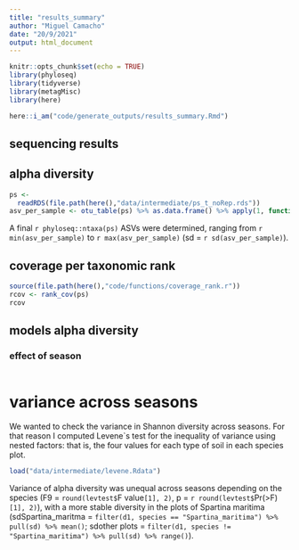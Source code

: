 ```yaml
---
title: "results_summary"
author: "Miguel Camacho"
date: "20/9/2021"
output: html_document
---
```


```r
knitr::opts_chunk$set(echo = TRUE)
library(phyloseq)
library(tidyverse)
library(metagMisc)
library(here)
```

```r
here::i_am("code/generate_outputs/results_summary.Rmd")
```

## sequencing results

## alpha diversity

```r
ps <-
  readRDS(file.path(here(),"data/intermediate/ps_t_noRep.rds"))
asv_per_sample <- otu_table(ps) %>% as.data.frame() %>% apply(1, function(x) sum(x > 0))
```

A final `r phyloseq::ntaxa(ps)` ASVs were determined, ranging from `r min(asv_per_sample)` to `r max(asv_per_sample)` (sd = `r sd(asv_per_sample)`).

## coverage per taxonomic rank

```r
source(file.path(here(),"code/functions/coverage_rank.r"))
rcov <- rank_cov(ps)
rcov
```

##  models alpha diversity
### effect of season

```r

```
# variance across seasons

We wanted to check the variance in Shannon diversity across seasons. For that reason I computed Levene`s test for the inequality of variance using nested factors: that is, the four values for each type of soil in each species plot.

```r
load("data/intermediate/levene.Rdata")
```

Variance of alpha diversity was unequal across seasons depending on the species (F9 = `round(levtest$`F value`[1], 2)`, p = `r round(levtest$`Pr(>F)`[1], 2)`), with a more stable diversity in the plots of Spartina maritima (sdSpartina_maritma = `filter(d1, species == "Spartina_maritima") %>% pull(sd) %>% mean()`; sdother plots = `filter(d1, species != "Spartina_maritima") %>% pull(sd) %>% range()`).